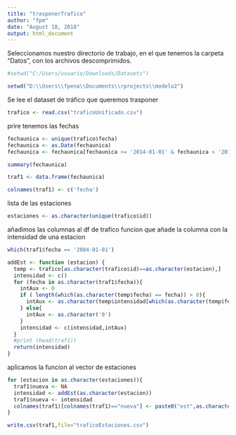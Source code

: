 ---
title: "trasponerTrafico"
author: "fpm"
date: "August 18, 2018"
output: html_document
---

Seleccionamos nuestro directorio de trabajo, en el que tenemos la carpeta "Datos", con los archivos descomprimidos.

```{r}
#setwd("C:/Users/usuario/Downloads/Datasets")

setwd("D:\\Users\\fpena\\Documents\\rprojects\\modelo2")
```

Se lee el dataset de tráfico que queremos trasponer
```{r}
trafico <- read.csv("traficoUnificado.csv")
```

prire tenemos las fechas
```{r}
fechaunica <- unique(trafico$fecha)
fechaunica <- as.Date(fechaunica)
fechaunica <- fechaunica[fechaunica >= '2014-01-01' & fechaunica < '2018-01-01' & !is.na(fechaunica)]

summary(fechaunica)
```
```{r}
traf1 <- data.frame(fechaunica)
```

```{r}
colnames(traf1) <- c('fecha')
```

lista de las estaciones
```{r}
estaciones <- as.character(unique(trafico$id))
```
añadimos las columnas al df de trafico
funcion que añade la columna con la intensidad de una estacion

```{r}
which(traf1$fecha == '2084-01-01')
```


```{r}
addEst <- function (estacion) {
  temp <- trafico[as.character(trafico$id)==as.character(estacion),]
  intensidad <- c()
  for (fecha in as.character(traf1$fecha)){
    intAux <- 0
    if ( length(which(as.character(temp$fecha) == fecha)) > 0){
      intAux <- as.character(temp$intensidad[which(as.character(temp$fecha) == fecha)])
    } else{
      intAux <- as.character('0')
    }
    intensidad <- c(intensidad,intAux)
  }
  #print (head(traf1))
  return(intensidad)
}
```

aplicamos la funcion al vector de estaciones
```{r}
for (estacion in as.character(estaciones)){
  traf1$nueva <- NA
  intensidad <- addEst(as.character(estacion))
  traf1$nueva <- intensidad
  colnames(traf1)[colnames(traf1)=="nueva"] <- paste0("est",as.character(estacion))
}

```
```{r}
write.csv(traf1,file="traficoEstaciones.csv")
```

